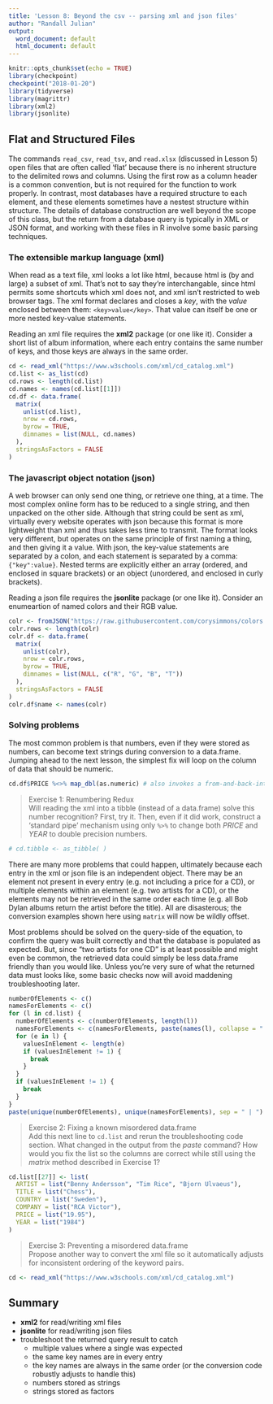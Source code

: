 ```yaml
---
title: 'Lesson 8: Beyond the csv -- parsing xml and json files'
author: "Randall Julian"
output:
  word_document: default
  html_document: default
---
```


```r
knitr::opts_chunk$set(echo = TRUE)
library(checkpoint)
checkpoint("2018-01-20")
library(tidyverse)
library(magrittr)
library(xml2)
library(jsonlite)
```

## Flat and Structured Files

The commands `read_csv`, `read_tsv`, and `read.xlsx` (discussed in Lesson 5) open files that are often called 'flat' because there is no inherent structure to the delimited rows and columns. Using the first row as a column header is a common convention, but is not required for the function to work properly. In contrast, most databases have a required structure to each element, and these elements sometimes have a nestest structure within structure. The details of database construction are well beyond the scope of this class, but the return from a database query is typically in XML or JSON format, and working with these files in R involve some basic parsing techniques.

### The extensible markup language (xml)

When read as a text file, xml looks a lot like html, because html is (by and large) a subset of xml. That's not to say they're interchangable, since html permits some shortcuts which xml does not, and xml isn't restricted to web browser tags. The xml format declares and closes a *key*, with the *value* enclosed between them: `<key>value</key>`. That value can itself be one or more nested key-value statements. 

Reading an xml file requires the **xml2** package (or one like it). Consider a short list of album information, where each entry contains the same number of keys, and those keys are always in the same order.
```r
cd <- read_xml("https://www.w3schools.com/xml/cd_catalog.xml")
cd.list <- as_list(cd)
cd.rows <- length(cd.list)
cd.names <- names(cd.list[[1]])
cd.df <- data.frame(
  matrix(
    unlist(cd.list),
    nrow = cd.rows,
    byrow = TRUE,
    dimnames = list(NULL, cd.names)
  ),
  stringsAsFactors = FALSE
)
```

### The javascript object notation (json)

A web browser can only send one thing, or retrieve one thing, at a time. The most complex online form has to be reduced to a single string, and then unpacked on the other side. Although that string could be sent as xml, virtually every website operates with json because this format is more lightweight than xml and thus takes less time to transmit. The format looks very different, but operates on the same principle of first naming a thing, and then giving it a value. With json, the key-value statements are separated by a colon, and each statement is separated by a comma: `{"key":value}`. Nested terms are explicitly either an array (ordered, and enclosed in square brackets) or an object (unordered, and enclosed in curly brackets). 

Reading a json file requires the **jsonlite** package (or one like it). Consider an enumeartion of named colors and their RGB value.
```r
colr <- fromJSON("https://raw.githubusercontent.com/corysimmons/colors.json/master/colors.json")
colr.rows <- length(colr)
colr.df <- data.frame(
  matrix(
    unlist(colr),
    nrow = colr.rows,
    byrow = TRUE,
    dimnames = list(NULL, c("R", "G", "B", "T"))
  ),
  stringsAsFactors = FALSE
)
colr.df$name <- names(colr)
```

### Solving problems

The most common problem is that numbers, even if they were stored as numbers, can become text strings during conversion to a data.frame. Jumping ahead to the next lesson, the simplest fix will loop on the column of data that should be numeric.
```r
cd.df$PRICE %<>% map_dbl(as.numeric) # also invokes a from-and-back-into pipe notation
```

> Exercise 1: Renumbering Redux  
> Will reading the xml into a tibble (instead of a data.frame) solve this number recognition? First, try it. Then, even if it did work, construct a 'standard pipe' mechanism using only `%>%` to change both *PRICE* and *YEAR* to double precision numbers.

```r
# cd.tibble <- as_tibble( )
```

There are many more problems that could happen, ultimately because each entry in the xml or json file is an independent object. There may be an element not present in every entry (e.g. not including a price for a CD), or multiple elements within an element (e.g. two artists for a CD), or the elements may not be retrieved in the same order each time (e.g. all Bob Dylan albums return the artist before the title). All are disasterous; the conversion examples shown here using `matrix` will now be wildly offset.

Most problems should be solved on the query-side of the equation, to confirm the query was built correctly and that the database is populated as expected. But, since "two artists for one CD" is at least possible and might even be common, the retrieved data could simply be less data.frame friendly than you would like. Unless you're very sure of what the returned data must looks like, some basic checks now will avoid maddening troubleshooting later. 
```r
numberOfElements <- c()
namesForElements <- c()
for (l in cd.list) {
  numberOfElements <- c(numberOfElements, length(l))
  namesForElements <- c(namesForElements, paste(names(l), collapse = ":"))
  for (e in l) {
    valuesInElement <- length(e)
    if (valuesInElement != 1) {
      break
    }
  }
  if (valuesInElement != 1) {
    break
  }
}
paste(unique(numberOfElements), unique(namesForElements), sep = " | ")
```

> Exercise 2: Fixing a known misordered data.frame  
> Add this next line to `cd.list` and rerun the troubleshooting code section. What changed in the output from the *paste* command? How would you fix the list so the columns are correct while still using the *matrix* method described in Exercise 1?

```r
cd.list[[27]] <- list(
  ARTIST = list("Benny Andersson", "Tim Rice", "Bjorn Ulvaeus"),
  TITLE = list("Chess"),
  COUNTRY = list("Sweden"),
  COMPANY = list("RCA Victor"),
  PRICE = list("19.95"),
  YEAR = list("1984")
)
```

> Exercise 3: Preventing a misordered data.frame  
> Propose another way to convert the xml file so it automatically adjusts for inconsistent ordering of the keyword pairs.

```r
cd <- read_xml("https://www.w3schools.com/xml/cd_catalog.xml")
```

## Summary
* **xml2** for read/writing xml files
* **jsonlite** for read/writing json files
* troubleshoot the returned query result to catch
    + multiple values where a single was expected
    + the same key names are in every entry
    + the key names are always in the same order (or the conversion code robustly adjusts to handle this)
    + numbers stored as strings
    + strings stored as factors
